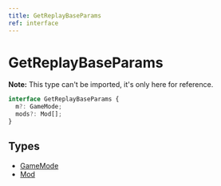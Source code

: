 ```yaml
---
title: GetReplayBaseParams
ref: interface
---
```


# GetReplayBaseParams

**Note:** This type can't be imported, it's only here for reference.

```ts
interface GetReplayBaseParams {
  m?: GameMode;
  mods?: Mod[];
}
```

## Types

- [GameMode](/references/game-mode)
- [Mod](/references/mod)
